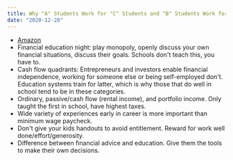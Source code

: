 ```yaml
---
title: Why "A" Students Work for "C" Students and "B" Students Work for the Government by Robert T. Kiyosaki
date: "2020-12-28"
---
```


- [Amazon](https://www.amazon.com/gp/product/1612680763)
- Financial education night: play monopoly, openly discuss your own financial situations, discuss their goals. Schools don't teach this, you have to.
- Cash flow quadrants: Entrepreneurs and investors enable financial independence, working for someone else or being self-employed don't. Education systems train for latter, which is why those that do well in school tend to be in these categories.
- Ordinary, passive/cash flow (rental income), and portfolio income. Only taught the first in school, have highest taxes.
- Wide variety of experiences early in career is more important than minimum wage paycheck.
- Don't give your kids handouts to avoid entitlement. Reward for work well done/effort/generosity.
- Difference between financial advice and education. Give them the tools to make their own decisions.
